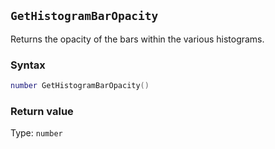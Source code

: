 ::: {.minipage data-latex="{\textwidth}"}
## `GetHistogramBarOpacity`

Returns the opacity of the bars within the various histograms\index{graphs!histograms}.

### Syntax {-}

``` .lua
number GetHistogramBarOpacity()
```

### Return value {-}

Type: `number`
:::
